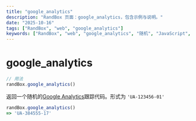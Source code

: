 ```yaml
---
title: "google_analytics"
description: "RandBox 页面：google_analytics，包含示例与说明。"
date: "2025-10-16"
tags: ["RandBox", "web", "google_analytics"]
keywords: ["RandBox", "web", "google_analytics", "随机", "JavaScript", "MDX"]
---
```


# google_analytics

```js
// 用法
randBox.google_analytics()
```

返回一个随机的[Google Analytics](https://support.google.com/analytics/answer/1032385?hl=en)跟踪代码。形式为 `'UA-123456-01'`

```js
randBox.google_analytics()
=> 'UA-384555-17'
```
